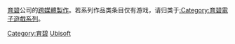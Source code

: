 [[育碧|育碧]]公司的[[跨媒體製作|跨媒體製作]]。若系列作品类条目仅有游戏，请归类于[[:Category:育碧電子遊戲系列|:Category:育碧電子遊戲系列]]。

[[Category:育碧|Category:育碧]]
[[Category:各公司电子游戏跨媒体制作|Ubisoft]]